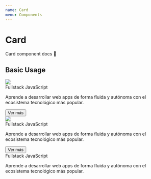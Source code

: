 ```yaml
---
name: Card
menu: Components
---
```



# Card

Card component docs 📄

<Props of={Card} />

## Basic Usage

<Playground>
  <Card>
    <CardHeader>
      <img
      className="rounded-lg shadow-xl h-56 w-full object-fit object-center"
      src="https://bedu.org/wp-content/uploads/Bedu07_ux_frontend.png" />
    </CardHeader>
    <CardContent>
      <div className="text-xl font-montserrat font-bold text-surface-900 mb-2">
        Fullstack JavaScript
      </div>
      <p className="font-base text-surface-700">
        Aprende a desarrollar web apps de forma fluida y autónoma con el ecosistema tecnológico más popular.
      </p>
    </CardContent>
    <CardFooter>
      <Button>Ver más</Button>
    </CardFooter>
  </Card>
  <br />
  <Card border>
    <CardHeader>
      <img
      className="rounded-lg shadow-xl h-56 w-full object-fit object-center"
      src="https://bedu.org/wp-content/uploads/Bedu07_ux_frontend.png" />
    </CardHeader>
    <CardContent>
      <div className="text-xl font-montserrat font-bold text-surface-900 mb-2">
        Fullstack JavaScript
      </div>
      <p className="font-base text-surface-700">
        Aprende a desarrollar web apps de forma fluida y autónoma con el ecosistema tecnológico más popular.
      </p>
    </CardContent>
    <CardFooter>
      <Button>Ver más</Button>
    </CardFooter>
  </Card>

  <br />

  <Card border borderColor="border-english-500">  
    <CardContent>
      <div className="text-xl font-montserrat font-bold text-surface-900 mb-2">
        Fullstack JavaScript
      </div>
      <p className="font-base text-surface-700">
        Aprende a desarrollar web apps de forma fluida y autónoma con el ecosistema tecnológico más popular.
      </p>
    </CardContent>
  </Card>
</Playground>